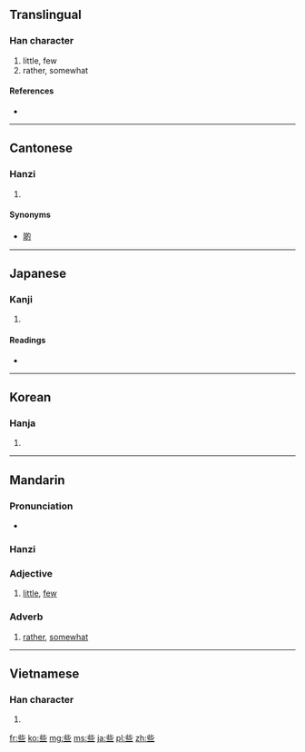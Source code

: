 ==Translingual==

===Han character===
{{Han char|rn=7|rad=二|as=06|sn=8|four=2110<sub>1</sub>|canj=卜心一一 (YPMM)}}

# little, few
# rather, somewhat

====References====
* {{Han ref|kx=0087.100|dkj=00268|dj=0183.160|hdz=21441.080|uh=4E9B|ud=20123|bh=A8C7|bd=43207}}

----

==Cantonese==

===Hanzi===
{{yue-hanzi|jyut=|y=se1}}

# {{defn|lang=yue|sort=二06}}

====Synonyms====
* [[啲]]

----

==Japanese==

===Kanji===
{{ja-kanji|grade=|rs=二06}}

# {{defn|lang=ja|sort=二06}}

====Readings====
* {{ja-readings|on=[[さ]] (sa), [[しゃ]] (sha)|kun=[[いささか]] (isasaka)}}

----

==Korean==

===Hanja===
{{ko-hanja|hangeul=사|rv=sa|mr=sa}}

# {{defn|lang=ko|sort=二06}}

----

==Mandarin==

===Pronunciation===
* {{audio|zh-xiē.ogg|audio}}

===Hanzi===
{{cmn-hanzi|pin=[[sā]] ([[sa1]]), [[suò]] ([[suo4]]), [[xiē]] ([[xie1]])|wg=sa<sup>1</sup>, so<sup>4</sup>, hsieh<sup>1</sup>}}

===Adjective===
{{infl|cmn|adjective|sc=Hani}}{{attention|zh|needs inflection template}}

# [[little]], [[few]]

===Adverb===
{{infl|cmn|adverb|sc=Hani}}{{attention|zh|needs inflection template}}

# [[rather]], [[somewhat]]

----

==Vietnamese==

===Han character===
{{vi-hantu|[[ta]], [[tá]]|rs=二06}}

# {{defn|lang=vi|sort=二06}}

[[fr:些]]
[[ko:些]]
[[mg:些]]
[[ms:些]]
[[ja:些]]
[[pl:些]]
[[zh:些]]